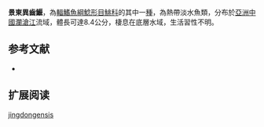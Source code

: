{{Speciesbox
| name = 景東異齒鰋
| status = NE
| status_system = IUCN3.1
| image = 
| image_width = 250px
| genus = Oreoglanis
| species = jingdongensis
| authority = Kong, Chen & Yang, 2007
| synonyms = 
}}
'''景東異齒鰋'''，為[[輻鰭魚綱|輻鰭魚綱]][[鯰形目|鯰形目]][[鮡科|鮡科]]的其中一[[種|種]]，為熱帶淡水魚類，分布於[[亞洲|亞洲]][[中國|中國]][[瀾滄江|瀾滄江]]流域，體長可達8.4公分，棲息在底層水域，生活習性不明。

==参考文献==
*{{FishBase_species|genus=Oreoglanis|species=jingdongensis|year=2015|month=3}}

== 扩展阅读 ==
{{refbegin}}
{{wikispecies-inline|Oreoglanis jingdongensis|景東異齒鰋}}
{{refend}}
{{Taxonbar|from=Q5531539}}

[[Category:異齒鰋屬|jingdongensis]]